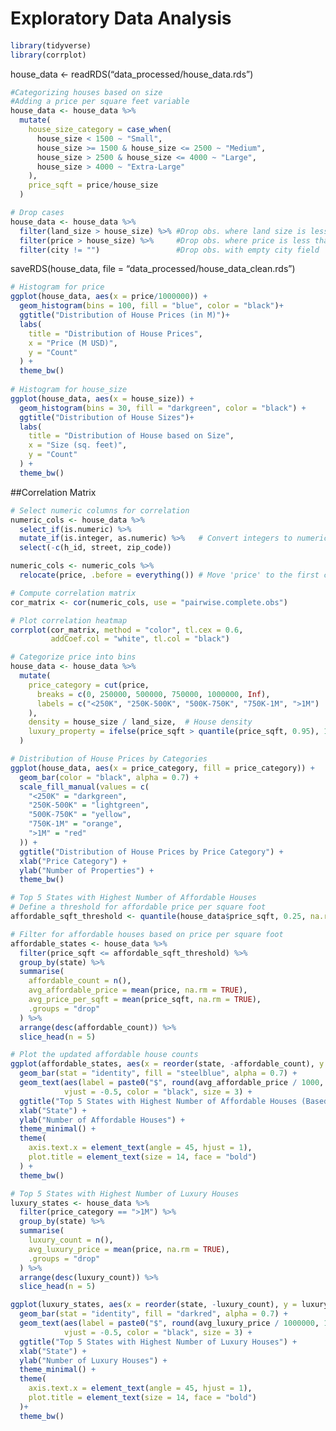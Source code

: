 ####
# Exploratory Data Analysis 
####

```r
library(tidyverse)
library(corrplot)
```

house_data <- readRDS("data_processed/house_data.rds")

```r
#Categorizing houses based on size 
#Adding a price per square feet variable
house_data <- house_data %>%
  mutate(
    house_size_category = case_when(
      house_size < 1500 ~ "Small",
      house_size >= 1500 & house_size <= 2500 ~ "Medium",
      house_size > 2500 & house_size <= 4000 ~ "Large",
      house_size > 4000 ~ "Extra-Large"
    ),
    price_sqft = price/house_size
  )
```

```r
# Drop cases 
house_data <- house_data %>%
  filter(land_size > house_size) %>% #Drop obs. where land size is less than house size
  filter(price > house_size) %>%     #Drop obs. where price is less than house size
  filter(city != "")                 #Drop obs. with empty city field 
```

saveRDS(house_data, file = "data_processed/house_data_clean.rds")

```r
# Histogram for price
ggplot(house_data, aes(x = price/1000000)) + 
  geom_histogram(bins = 100, fill = "blue", color = "black")+ 
  ggtitle("Distribution of House Prices (in M)")+
  labs(
    title = "Distribution of House Prices",
    x = "Price (M USD)",
    y = "Count"
  ) +
  theme_bw()
  
# Histogram for house_size
ggplot(house_data, aes(x = house_size)) + 
  geom_histogram(bins = 30, fill = "darkgreen", color = "black") +
  ggtitle("Distribution of House Sizes")+
  labs(
    title = "Distribution of House based on Size",
    x = "Size (sq. feet)",
    y = "Count"
  ) +
  theme_bw()
```
##Correlation Matrix
```r
# Select numeric columns for correlation
numeric_cols <- house_data %>%
  select_if(is.numeric) %>%                     
  mutate_if(is.integer, as.numeric) %>%   # Convert integers to numeric
  select(-c(h_id, street, zip_code))

numeric_cols <- numeric_cols %>%
  relocate(price, .before = everything()) # Move 'price' to the first column

# Compute correlation matrix
cor_matrix <- cor(numeric_cols, use = "pairwise.complete.obs")

# Plot correlation heatmap
corrplot(cor_matrix, method = "color", tl.cex = 0.6, 
         addCoef.col = "white", tl.col = "black")
```
```r
# Categorize price into bins
house_data <- house_data %>%
  mutate(
    price_category = cut(price,
      breaks = c(0, 250000, 500000, 750000, 1000000, Inf),
      labels = c("<250K", "250K-500K", "500K-750K", "750K-1M", ">1M")
    ),
    density = house_size / land_size,  # House density
    luxury_property = ifelse(price_sqft > quantile(price_sqft, 0.95), 1, 0)
  )

# Distribution of House Prices by Categories
ggplot(house_data, aes(x = price_category, fill = price_category)) +
  geom_bar(color = "black", alpha = 0.7) +
  scale_fill_manual(values = c(
    "<250K" = "darkgreen",
    "250K-500K" = "lightgreen",
    "500K-750K" = "yellow",
    "750K-1M" = "orange",
    ">1M" = "red"
  )) +
  ggtitle("Distribution of House Prices by Price Category") +
  xlab("Price Category") +
  ylab("Number of Properties") +
  theme_bw()


```

```r
# Top 5 States with Highest Number of Affordable Houses
# Define a threshold for affordable price per square foot
affordable_sqft_threshold <- quantile(house_data$price_sqft, 0.25, na.rm = TRUE)

# Filter for affordable houses based on price per square foot
affordable_states <- house_data %>%
  filter(price_sqft <= affordable_sqft_threshold) %>%
  group_by(state) %>%
  summarise(
    affordable_count = n(),
    avg_affordable_price = mean(price, na.rm = TRUE),
    avg_price_per_sqft = mean(price_sqft, na.rm = TRUE),
    .groups = "drop"
  ) %>%
  arrange(desc(affordable_count)) %>%
  slice_head(n = 5)

# Plot the updated affordable house counts
ggplot(affordable_states, aes(x = reorder(state, -affordable_count), y = affordable_count)) +
  geom_bar(stat = "identity", fill = "steelblue", alpha = 0.7) +
  geom_text(aes(label = paste0("$", round(avg_affordable_price / 1000, 1), "K")), 
            vjust = -0.5, color = "black", size = 3) +
  ggtitle("Top 5 States with Highest Number of Affordable Houses (Based on Price/Sqft)") +
  xlab("State") +
  ylab("Number of Affordable Houses") +
  theme_minimal() +
  theme(
    axis.text.x = element_text(angle = 45, hjust = 1),
    plot.title = element_text(size = 14, face = "bold")
  ) +
  theme_bw()

```


```r
# Top 5 States with Highest Number of Luxury Houses
luxury_states <- house_data %>%
  filter(price_category == ">1M") %>%
  group_by(state) %>%
  summarise(
    luxury_count = n(),
    avg_luxury_price = mean(price, na.rm = TRUE),
    .groups = "drop"
  ) %>%
  arrange(desc(luxury_count)) %>%
  slice_head(n = 5)

ggplot(luxury_states, aes(x = reorder(state, -luxury_count), y = luxury_count)) +
  geom_bar(stat = "identity", fill = "darkred", alpha = 0.7) +
  geom_text(aes(label = paste0("$", round(avg_luxury_price / 1000000, 1), "M")), 
            vjust = -0.5, color = "black", size = 3) +
  ggtitle("Top 5 States with Highest Number of Luxury Houses") +
  xlab("State") +
  ylab("Number of Luxury Houses") +
  theme_minimal() +
  theme(
    axis.text.x = element_text(angle = 45, hjust = 1),
    plot.title = element_text(size = 14, face = "bold")
  )+
  theme_bw()
```



